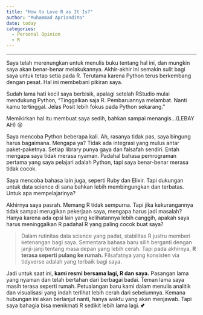 ```yaml
---
title: "How to Love R as It Is?"
author: "Muhammad Apriandito"
date: today
categories:
  - Personal Opinion
  - R
---
```


------------------------------------------------------------------------

Saya telah merenungkan untuk menulis buku tentang hal ini, dan mungkin saya akan benar-benar melakukannya. Akhir-akhir ini semakin sulit bagi saya untuk tetap setia pada R. Terutama karena Python terus berkembang dengan pesat. Hal ini membebani pikiran saya.

Sudah lama hati kecil saya berbisik, apalagi setelah RStudio mulai mendukung Python, "Tinggalkan saja R. Pembaruannya melambat. Nanti kamu tertinggal. Jelas Posit lebih fokus pada Python sekarang."

Memikirkan hal itu membuat saya sedih, bahkan sampai menangis...(LEBAY AH) 😢

Saya mencoba Python beberapa kali. Ah, rasanya tidak pas, saya bingung harus bagaimana. Mengapa ya? Tidak ada integrasi yang mulus antar paket-paketnya. Setiap library punya gaya dan falsafah sendiri. Entah mengapa saya tidak merasa nyaman. Padahal bahasa pemrograman pertama yang saya pelajari adalah Python, tapi saya benar-benar merasa tidak cocok.

Saya mencoba bahasa lain juga, seperti Ruby dan Elixir. Tapi dukungan untuk data science di sana bahkan lebih membingungkan dan terbatas. Untuk apa mempelajarinya?

Akhirnya saya pasrah. Memang R tidak sempurna. Tapi jika kekurangannya tidak sampai merugikan pekerjaan saya, mengapa harus jadi masalah? Hanya karena ada opsi lain yang kelihatannya lebih canggih, apakah saya harus meninggalkan R padahal R yang paling cocok buat saya?

> Dalam rutinitas data science yang padat, stabilitas R justru memberi ketenangan bagi saya. Sementara bahasa baru silih berganti dengan janji-janji tentang masa depan yang lebih cerah. Tapi pada akhirnya, **R terasa seperti pulang ke rumah.** Filsafatnya yang konsisten via tidyverse adalah yang terbaik bagi saya.

Jadi untuk saat ini, **kami resmi bersama lagi, R dan saya.** Pasangan lama yang nyaman dan telah bertahan dari berbagai badai. Teman lama saya masih terasa seperti rumah. Petualangan baru kami dalam menulis analitik dan visualisasi yang indah terlihat lebih cerah dari sebelumnya. Kemana hubungan ini akan berlanjut nanti, hanya waktu yang akan menjawab. Tapi saya bahagia bisa menikmati R sedikit lebih lama lagi. **💕**
